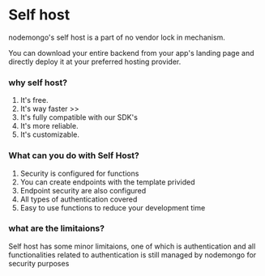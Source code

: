 # Self host

nodemongo's self host is a part of no vendor lock in mechanism.

You can download your entire backend from your app's landing page and directly deploy it at your preferred hosting provider.

### why self host?

1. It's free.
2. It's way faster >>
3. It's fully compatible with our SDK's
4. It's more reliable.
5. It's customizable.


### What can you do with Self Host?
1. Security is configured for functions
2. You can create endpoints with the template privided 
3. Endpoint security are also configured
4. All types of authentication covered
5. Easy to use functions to reduce your development time

### what are the limitaions?
Self host has some minor limitaions, one of which is authentication and all functionalities related to authentication is still managed by nodemongo for security purposes